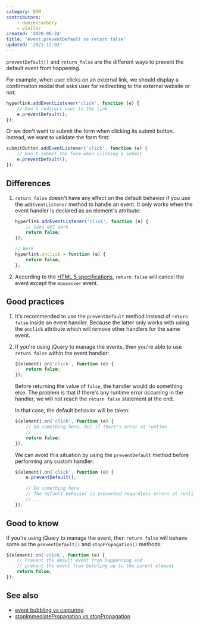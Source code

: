 ```yaml
---
category: DOM
contributors:
    - damiencarbery
    - vivilor
created: '2020-06-24'
title: 'event.preventDefault vs return false'
updated: '2021-12-03'
---
```


`preventDefault()` and `return false` are the different ways to prevent the default event from happening.

For example, when user clicks on an external link, we should display a confirmation modal that asks user for redirecting to the external website or not:

```js
hyperlink.addEventListener('click', function (e) {
    // Don't redirect user to the link
    e.preventDefault();
});
```

Or we don't want to submit the form when clicking its submit button. Instead, we want to validate the form first:

```js
submitButton.addEventListener('click', function (e) {
    // Don't submit the form when clicking a submit
    e.preventDefault();
});
```

## Differences

1. `return false` doesn't have any effect on the default behavior if you use the `addEventListener` method to handle an event.
   It only works when the event handler is declared as an element's attribute:

    ```js
    hyperlink.addEventListener('click', function (e) {
        // Does NOT work
        return false;
    });

    // Work
    hyperlink.onclick = function (e) {
        return false;
    };
    ```

2. According to the [HTML 5 specifications](https://www.w3.org/TR/2017/REC-html52-20171214/webappapis.html#the-event-handler-processing-algorithm), `return false` will cancel the event except the `mouseover` event.

## Good practices

1. It's recommended to use the `preventDefault` method instead of `return false` inside an event handler.
   Because the latter only works with using the `onclick` attribute which will remove other handlers for the same event.

2. If you're using jQuery to manage the events, then you're able to use `return false` within the event handler:

    ```js
    $(element).on('click', function (e) {
        return false;
    });
    ```

    Before returning the value of `false`, the handler would do something else. The problem is that if there's any runtime error occurring in the handler, we will not reach the `return false` statement at the end.

    In that case, the default behavior will be taken:

    ```js
    $(element).on('click', function (e) {
        // Do something here, but if there's error at runtime
        // ...
        return false;
    });
    ```

    We can avoid this situation by using the `preventDefault` method before performing any custom handler:

    ```js
    $(element).on('click', function (e) {
        e.preventDefault();

        // Do something here
        // The default behavior is prevented regardless errors at runtime
        // ...
    });
    ```

## Good to know

If you're using jQuery to manage the event, then `return false` will behave same as the `preventDefault()` and `stopPropagation()` methods:

```js
$(element).on('click', function (e) {
    // Prevent the deault event from happenning and
    // prevent the event from bubbling up to the parent element
    return false;
});
```

## See also

-   [event bubbling vs capturing](https://phuoc.ng/collection/this-vs-that/event-bubbling-vs-capturing)
-   [stopImmediatePropagation vs stopPropagation](https://phuoc.ng/collection/this-vs-that/stop-immediate-propagation-vs-stop-propagation)

